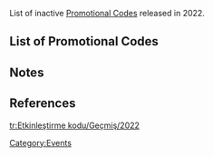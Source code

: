 {{CustomTabs|rootpage=Promotional Code
|tab1 = Overview
|tab2 = History
}}
{{CustomTabs|rootpage=Promotional Code/History|class=custom-tabs-secondary
|tab1 = Current
|tab2 = 2024
|tab3 = 2023
|tab4 = 2022
|tab5 = 2021
|tab6 = 2020
}}
List of inactive [[Promotional Code]]s released in 2022.

==List of Promotional Codes==
{{Code Row/Header}}
{{Code Row<!--
	-->|[https://gaming.amazon.com/loot/genshinimpact Prime Gaming]|A|notacode=yes<!--
	-->|<!--
	-->|2022-12-14|2023-05-23<!--
	-->|8 Drops in total. 2 Codes Each Month.<!--
-->}}
{{Code Row<!--
	-->|XT82F8JZS4TR|G<!--
	-->|Primogem*100;Mystic Enhancement Ore*10<!--
	-->|2023-05-13|2023-05-14<!--
	-->|3.7 Livestream Codes<!--
-->}}
{{Code Row<!--
	-->|2SRKFQ2YSMVV|G<!--
	-->|Primogem*100;Hero's Wit*5<!--
	-->|2023-05-13|2023-05-14<!--
	-->|3.7 Livestream Codes<!--
-->}}
{{Code Row<!--
	-->|5A92W9JZBLCH|G<!--
	-->|Primogem*100;Mora*50,000<!--
	-->|2023-05-13|2023-05-14<!--
	-->|3.7 Livestream Codes<!--
-->}}
{{Code Row<!--
	-->|7C38QBV4Q2YW|CN<!--
	-->|Primogem*100;Mystic Enhancement Ore*10<!--
	-->|2023-05-13|2023-05-14<!--
	-->|3.7 CN Livestream Codes<!--
-->}}
{{Code Row<!--
	-->|LDJ99BUM9JG2|CN<!--
	-->|Primogem*100;Hero's Wit*5<!--
	-->|2023-05-13|2023-05-14<!--
	-->|3.7 CN Livestream Codes<!--
-->}}
{{Code Row<!--
	-->|SV289BD48KZN|CN<!--
	-->|Primogem*100;Mora*50,000<!--
	-->|2023-05-13|2023-05-14<!--
	-->|3.7 CN Livestream Codes<!--
-->}}
{{Code Row<!--
	-->|LA9C3RHPPHQH|A<!--
	-->|Primogem*60;Adventurer's Experience*5<!--
	-->|2023-03-01|2023-04-12<!--
-->}}
{{Code Row<!--
	-->|SSRCJ8HSV7UM|A<!--
	-->|Adventurer's Experience*10;Mora*10,000;Fine Enhancement Ore*5;Fisherman's Toast*5;Goulash*5<!--
	-->|2023-03-01|2023-04-12<!--
-->}}
{{Code Row<!--
	-->|4BQYGWQ9HTR5|A<!--
	-->|Mora*30,000;Shimi Chazuke*1;"Once Upon a Time in Mondstadt"*1;Omurice Waltz*1;Survival Grilled Fish*1<!--
	-->|2023-04-01|2023-04-04<!--
	-->|April Fools' Day Code<!--
-->}}
{{Code Row<!--
	-->|9ARE6VLJT34H|G<!--
	-->|Primogem*100;Mystic Enhancement Ore*10<!--
	-->|2023-03-31|2023-04-01<!--
	-->|3.6 Livestream Codes<!--
-->}}
{{Code Row<!--
	-->|KBRE7D4KA2MM|G<!--
	-->|Primogem*100;Hero's Wit*5<!--
	-->|2023-03-31|2023-04-01<!--
	-->|3.6 Livestream Codes<!--
-->}}
{{Code Row<!--
	-->|7S9X6V4JB2M9|G<!--
	-->|Primogem*100;Mora*50,000<!--
	-->|2023-03-31|2023-04-01<!--
	-->|3.6 Livestream Codes<!--
-->}}
{{Code Row<!--
	-->|SAUM5V69AV22|CN<!--
	-->|Primogem*100;Mystic Enhancement Ore*10<!--
	-->|2023-03-31|2023-04-01<!--
	-->|3.6 CN Livestream Codes<!--
-->}}
{{Code Row<!--
	-->|AAV5MDNRSCKN|CN<!--
	-->|Primogem*100;Hero's Wit*5<!--
	-->|2023-03-31|2023-04-01<!--
	-->|3.6 CN Livestream Codes<!--
-->}}
{{Code Row<!--
	-->|XAU44UP8SDMA|CN<!--
	-->|Primogem*100;Mora*50,000<!--
	-->|2023-03-31|2023-04-01<!--
	-->|3.6 CN Livestream Codes<!--
-->}}
{{Code Row<!--
	-->|KARU3RG6NY65|G<!--
	-->|Primogem*100;Mystic Enhancement Ore*10<!--
	-->|2023-02-17|2023-02-18<!--
	-->|3.5 Livestream Codes<!--
-->}}
{{Code Row<!--
	-->|5SRC28YNNYP9|G<!--
	-->|Primogem*100;Hero's Wit*5<!--
	-->|2023-02-17|2023-02-18<!--
	-->|3.5 Livestream Codes<!--
-->}}
{{Code Row<!--
	-->|SB8UJ9H7NH8V|G<!--
	-->|Primogem*100;Mora*50,000<!--
	-->|2023-02-17|2023-02-18<!--
	-->|3.5 Livestream Codes<!--
-->}}
{{Code Row<!--
	-->|FSCX9HBYDBFW|CN<!--
	-->|Primogem*100;Mystic Enhancement Ore*10<!--
	-->|2023-02-17|2023-02-18<!--
	-->|3.5 CN Livestream Codes<!--
-->}}
{{Code Row<!--
	-->|5TVFRHSZCBEJ|CN<!--
	-->|Primogem*100;Hero's Wit*5<!--
	-->|2023-02-17|2023-02-18<!--
	-->|3.5 CN Livestream Codes<!--
-->}}
{{Code Row<!--
	-->|STUFQHAYDSE6|CN<!--
	-->|Primogem*100;Mora*50,000<!--
	-->|2023-02-17|2023-02-18<!--
	-->|3.5 CN Livestream Codes<!--
-->}}
{{Code Row<!--
	-->|DAQS9FPX2U35|A<!--
	-->|Primogem*60;Adventurer's Experience*5<!--
	-->|2023-01-18|2023-02-28<!--
-->}}
{{Code Row<!--
	-->|FTRUFT7AT5SV|A<!--
	-->|Adventurer's Experience*10;Mora*10,000;Fine Enhancement Ore*5;Fried Radish Balls*5;Satisfying Salad*5<!--
	-->|2023-01-18|2023-02-28<!--
-->}}
{{Code Row<!--
	-->|XBRSDNF6BP4R|A<!--
	-->|Primogem*60;Adventurer's Experience*5<!--
	-->|2022-12-07|2023-02-07<!--
-->}}
{{Code Row<!--
	-->|[https://act.hoyolab.com/bbs/event/20230111ost/index.html Paimon's Starlight Expedition]|A|notacode=yes<!--
	-->|Primogem*40<!--
	-->|2023-01-11|2023-01-18<!--
-->}}
{{Code Row<!--
	-->|2T9AUV3YPV49|A<!--
	-->|Adventurer's Experience*10;Mora*10,000;Fine Enhancement Ore*5;Sweet Madame*5;Tea Break Pancake*5<!--
	-->|2022-12-07|2023-01-17<!--
-->}}
{{Code Row<!--
	-->|NS8TUVJYR4UH|G<!--
	-->|Primogem*100;Mystic Enhancement Ore*10<!--
	-->|2023-01-06|2023-01-07<!--
	-->|3.4 Livestream Codes|ref=<ref name="2023-01-18">Video: [[:File:Version 3.4 Special Program｜Genshin Impact|Version 3.4 Special Program]]</ref><!--
-->}}
{{Code Row<!--
	-->|NSQTVCKYRMDM|G<!--
	-->|Primogem*100;Hero's Wit*5<!--
	-->|2023-01-06|2023-01-07<!--
	-->|3.4 Livestream Codes|ref=<ref name="2023-01-18" /><!--
-->}}
{{Code Row<!--
	-->|LB8SDUJYQ4V9|G<!--
	-->|Primogem*100;Mora*50,000<!--
	-->|2023-01-06|2023-01-07<!--
	-->|3.4 Livestream Codes|ref=<ref name="2023-01-18" /><!--
-->}}
{{Code Row<!--
	-->|NAS3K7XR3C46|CN<!--
	-->|Primogem*100;Mystic Enhancement Ore*10<!--
	-->|2023-01-06|2023-01-07<!--
	-->|3.4 CN Livestream Codes<!--
-->}}
{{Code Row<!--
	-->|PST33NFRKVPS|CN<!--
	-->|Primogem*100;Hero's Wit*5<!--
	-->|2023-01-06|2023-01-07<!--
	-->|3.4 CN Livestream Codes<!--
-->}}
{{Code Row<!--
	-->|BTB227ERKDNW|CN<!--
	-->|Primogem*100;Mora*50,000<!--
	-->|2023-01-06|2023-01-07<!--
	-->|3.4 CN Livestream Codes<!--
-->}}
{{Code Row<!--
	-->|[https://www.amdrewards.com/genshinimpact AMD Rewards]<br>(3.3 Giveaway)|A|notacode=yes<!--
	-->|Primogem*30<!--
	-->|2022-12-07|2023-01-07<!--
-->}}
{{Code Row<!--
	-->|NT8SU92DKFRZ|A<!--
	-->|Primogem*60;Adventurer's Experience*5<!--
	-->|2022-11-02|2022-12-07<!--
-->}}
{{Code Row<!--
	-->|8ARAU6FNBNPV|G<!--
	-->|Primogem*100;Mystic Enhancement Ore*10<!--
	-->|2022-11-25|2022-11-26<!--
	-->|3.3 Livestream Codes|ref=<ref name="2022-11-02" /><!--
-->}}
{{Code Row<!--
	-->|NS8BD6EPS77Z|G<!--
	-->|Primogem*100;Hero's Wit*5<!--
	-->|2022-11-25|2022-11-26<!--
	-->|3.3 Livestream Codes|ref=<ref name="2022-11-02" /><!--
-->}}
{{Code Row<!--
	-->|ET9SUPENB765|G<!--
	-->|Primogem*100;Mora*50,000<!--
	-->|2022-11-25|2022-11-26<!--
	-->|3.3 Livestream Codes|ref=<ref name="2022-11-02">Video: [[:File:Version 3.3 Special Program｜Genshin Impact|Version 3.3 Special Program]]</ref><!--
-->}}
{{Code Row<!--
	-->|PTATRYJ62ESS|CN<!--
	-->|Primogem*100;Mystic Enhancement Ore*10<!--
	-->|2022-11-25|2022-11-26<!--
	-->|3.3 CN Livestream Codes<!--
-->}}
{{Code Row<!--
	-->|LASBQGK62ESE|CN<!--
	-->|Primogem*100;Hero's Wit*5<!--
	-->|2022-11-25|2022-11-26<!--
	-->|3.3 CN Livestream Codes<!--
-->}}
{{Code Row<!--
	-->|CABARGK63WAJ|CN<!--
	-->|Primogem*100;Mora*50,000<!--
	-->|2022-11-25|2022-11-26<!--
	-->|3.3 CN Livestream Codes<!--
-->}}
{{Code Row<!--
	-->|WARBDRR9MCQ9|A<!--
	-->|Mora*10,000;Adventurer's Experience*10;Fine Enhancement Ore*5;Northern Smoked Chicken*5;Flaming Red Bolognese*5<!--
	-->|2022-11-02|2022-11-03<!--
-->}}
{{Code Row<!--
	-->|MA6RPW8GGJAM|A<!--
	-->|Primogem*60;Adventurer's Experience*5<!--
	-->|2022-09-28|2022-11-02<!--
-->}}
{{Code Row<!--
	-->|6SP942Z3XVWH|G<!--
	-->|Primogem*100;Mystic Enhancement Ore*10<!--
	-->|2022-10-23|2022-10-24<!--
	-->|3.2 Livestream Codes|ref=<ref name="2022-10-23" /><!--
-->}}
{{Code Row<!--
	-->|KS6QL3YJFCWM|G<!--
	-->|Primogem*100;Hero's Wit*5<!--
	-->|2022-10-23|2022-10-24<!--
	-->|3.2 Livestream Codes|ref=<ref name="2022-10-23" /><!--
-->}}
{{Code Row<!--
	-->|GS6RLKGKWUER|G<!--
	-->|Primogem*100;Mora*50,000<!--
	-->|2022-10-23|2022-10-24<!--
	-->|3.2 Livestream Codes|ref=<ref name="2022-10-23">Video: [[:File:Version 3.2 Special Program｜Genshin Impact|Version 3.2 Special Program]]</ref><!--
-->}}
{{Code Row<!--
	-->|SSZ4FZLJYUK2|CN<!--
	-->|Primogem*100;Mystic Enhancement Ore*10<!--
	-->|2022-10-23|2022-10-24<!--
	-->|3.2 CN Livestream Codes<!--
-->}}
{{Code Row<!--
	-->|JSGMWHMKGU3N|CN<!--
	-->|Primogem*100;Hero's Wit*5<!--
	-->|2022-10-23|2022-10-24<!--
	-->|3.2 CN Livestream Codes<!--
-->}}
{{Code Row<!--
	-->|PBGMFY4JHCMA|CN<!--
	-->|Primogem*100;Mora*50,000<!--
	-->|2022-10-23|2022-10-24<!--
	-->|3.2 CN Livestream Codes<!--
-->}}
{{Code Row<!--
	-->|6A6VJTWGCPYV|A<!--
	-->|Primogem*60;Adventurer's Experience*5<!--
	-->|2022-08-24|2022-10-06<!--
-->}}
{{Code Row<!--
	-->|3B6RYY7AHX9D|G<!--
	-->|Primogem*100;Mystic Enhancement Ore*10<!--
	-->|2022-09-16|2022-09-17<!--
	-->|3.1 Livestream Codes|ref=<ref name="2022-09-16" /><!--
-->}}
{{Code Row<!--
	-->|JT78YH7SGWRZ|G<!--
	-->|Primogem*100;Hero's Wit*5<!--
	-->|2022-09-16|2022-09-17<!--
	-->|3.1 Livestream Codes|ref=<ref name="2022-09-16" /><!--
-->}}
{{Code Row<!--
	-->|2BP9HY6BYFR5|G<!--
	-->|Primogem*100;Mora*50,000<!--
	-->|2022-09-16|2022-09-17<!--
	-->|3.1 Livestream Codes|ref=<ref name="2022-09-16">Video: [[:File:Version 3.1 Special Program｜Genshin Impact|Version 3.1 Special Program]]</ref><!--
-->}}
{{Code Row<!--
	-->|NTWQ4ZGDNC7N|CN<!--
	-->|Primogem*100;Mystic Enhancement Ore*10<!--
	-->|2022-09-16|2022-09-17<!--
	-->|3.1 CN Livestream Codes<!--
-->}}
{{Code Row<!--
	-->|85TXRMZHU6V9S|CN<!--
	-->|Primogem*100;Hero's Wit*5<!--
	-->|2022-09-16|2022-09-17<!--
	-->|3.1 CN Livestream Codes<!--
-->}}
{{Code Row<!--
	-->|DBF9MHHU7U8E|CN<!--
	-->|Primogem*100;Mora*50,000<!--
	-->|2022-09-16|2022-09-17<!--
	-->|3.1 CN Livestream Codes<!--
-->}}
{{Code Row<!--
	-->|XTNDKTEBWA59|A<!--
	-->|Primogem*60;Adventurer's Experience*5<!--
	-->|2022-07-15|2022-08-22<!--
-->}}
{{Code Row<!--
	-->|8ANCKTWYVRD5|A<!--
	-->|Primogem*100;Mystic Enhancement Ore*10<!--
	-->|2022-08-13|2022-08-14<!--
	-->|3.0 Livestream Codes|ref=<ref name="2022-08-13" /><!--
-->}}
{{Code Row<!--
	-->|EA7VKTFHU9VR|A<!--
	-->|Primogem*100;Hero's Wit*5<!--
	-->|2022-08-13|2022-08-14<!--
	-->|3.0 Livestream Codes|ref=<ref name="2022-08-13" /><!--
-->}}
{{Code Row<!--
	-->|KT7DKSFGCRWD|A<!--
	-->|Primogem*100;Mora*50,000<!--
	-->|2022-08-13|2022-08-14<!--
	-->|3.0 Livestream Codes|ref=<ref name="2022-08-13">Video: [[:File:Version 3.0 Special Program｜Genshin Impact|Version 3.0 Special Program]]</ref><!--
-->}}
{{Code Row<!--
	-->|MTNUJBXDD72R|A<!--
	-->|Primogem*60;Adventurer's Experience*5<!--
	-->|2022-05-31|2022-07-15<!--
-->}}
{{Code Row<!--
	-->|DTNVKAWBWSF5|G<!--
	-->|Primogem*100;Mystic Enhancement Ore*10<!--
	-->|2022-07-02|2022-07-03<!--
	-->|2.8 Livestream Codes|ref=<ref name="2022-07-02" /><!--
-->}}
{{Code Row<!--
	-->|WANVJAFAXTER|G<!--
	-->|Primogem*100;Hero's Wit*5<!--
	-->|2022-07-02|2022-07-03<!--
	-->|2.8 Livestream Codes|ref=<ref name="2022-07-02" /><!--
-->}}
{{Code Row<!--
	-->|HA6C2AFBXSZV|G<!--
	-->|Primogem*100;Mora*50,000<!--
	-->|2022-07-02|2022-07-03<!--
	-->|2.8 Livestream Codes|ref=<ref name="2022-07-02">Video: [[:File:Version 2.8 Special Program｜Genshin Impact|Version 2.8 Special Program]]</ref><!--
-->}}
{{Code Row<!--
	-->|VBM56TEEQMU6|CN<!--
	-->|Primogem*100;Mystic Enhancement Ore*10<!--
	-->|2022-07-02|2022-07-03<!--
	-->|2.8 CN Livestream Codes<!--
-->}}
{{Code Row<!--
	-->|NB5LNAXEQMWS|CN<!--
	-->|Primogem*100;Hero's Wit*5<!--
	-->|2022-07-02|2022-07-03<!--
	-->|2.8 CN Livestream Codes<!--
-->}}
{{Code Row<!--
	-->|6S556SWF85FE|CN<!--
	-->|Primogem*100;Mora*50,000<!--
	-->|2022-07-02|2022-07-03<!--
	-->|2.8 CN Livestream Codes<!--
-->}}
{{Code Row<!--
	-->|[https://store.epicgames.com/en-US/p/genshin-impact--mega-deal-bundle Mega Deal Bundle on Epic Games Store]|A|notacode=yes<!--
	-->|Hero's Wit*5;Mystic Enhancement Ore*10;Mora*80,000;Adventurer's Breakfast Sandwich*5<!--
	-->|2022-06-02|2022-06-09<!--
	-->|Received by e-mail after 'purchase'|ref=<ref name="2022-06-02">Epic Games Store: [https://store.epicgames.com/en-US/news/the-epic-mega-deals-2022 MEGA Deals Week 3]</ref><!--
-->}}
{{Code Row<!--
	-->|MS7C3SV8DMZH|A<!--
	-->|Primogem*60;Adventurer's Experience*5<!--
	-->|2022-03-29|2022-05-31<!--
-->}}
{{Code Row<!--
	-->|LANVJSFUD6CM|G<!--
	-->|Primogem*100;Mystic Enhancement Ore*10<!--
	-->|2022-05-20|2022-05-21<!--
	-->|2.7 Livestream Codes|ref=<ref name="2022-05-20" /><!--
-->}}
{{Code Row<!--
	-->|DTNUKTWCC6D9|G<!--
	-->|Primogem*100;Hero's Wit*5<!--
	-->|2022-05-20|2022-05-21<!--
	-->|2.7 Livestream Codes|ref=<ref name="2022-05-20" /><!--
-->}}
{{Code Row<!--
	-->|HSNUKTXCCPWV|G<!--
	-->|Primogem*100;Mora*50,000<!--
	-->|2022-05-20|2022-05-21<!--
	-->|2.7 Livestream Codes|ref=<ref name="2022-05-20">Video: [[:File:Version 2.7 Special Program｜Genshin Impact|Version 2.7 Special Program]]</ref><!--
-->}}
{{Code Row<!--
	-->|UAK2VSX9376A|CN<!--
	-->|Primogem*100;Mystic Enhancement Ore*10<!--
	-->|2022-05-20|2022-05-21<!--
	-->|2.7 CN Livestream Codes<!--
-->}}
{{Code Row<!--
	-->|KS4XTXB96MPA|CN<!--
	-->|Primogem*100;Hero's Wit*5<!--
	-->|2022-05-20|2022-05-21<!--
	-->|2.7 CN Livestream Codes<!--
-->}}
{{Code Row<!--
	-->|CS4WBFBQ6LPW|CN<!--
	-->|Primogem*100;Mora*50,000<!--
	-->|2022-05-20|2022-05-21<!--
	-->|2.7 CN Livestream Codes<!--
-->}}
{{Code Row<!--
	-->|[https://www.hoyolab.com/article/4044697 Paimon Extension on Twitch]|A|notacode=yes<!--
	-->|Primogem*60<!--
	-->|2022-03-31|2022-05-10<!--
	-->|Players must participate in the mini-game to get promotional code. (See [[Paimon Extension on Twitch]])<!--
-->}}
{{Code Row<!--
	-->|ZSPDKSC3V8V5|A<!--
	-->|Primogem*60;Adventurer's Experience*5<!--
	-->|2022-02-16|2022-03-29<!--
-->}}
{{Code Row<!--
	-->|AB7CKBVQULE5|G<!--
	-->|Primogem*100;Mystic Enhancement Ore*10<!--
	-->|2022-03-18|2022-03-19<!--
	-->|2.6 Livestream Codes|ref=<ref name="2022-03-18">Video: [[:File:Version 2.6 Special Program｜Genshin Impact|Version 2.6 Special Program]]</ref><!--
-->}}
{{Code Row<!--
	-->|3TPUKSV8C5X9|G<!--
	-->|Primogem*100;Hero's Wit*5<!--
	-->|2022-03-18|2022-03-19<!--
	-->|2.6 Livestream Codes|ref=<ref name="2022-03-18"/><!--
-->}}
{{Code Row<!--
	-->|UT7C2TD8C5ZD|G<!--
	-->|Primogem*100;Mora*50,000<!--
	-->|2022-03-18|2022-03-19<!--
	-->|2.6 Livestream Codes|ref=<ref name="2022-03-18"/><!--
-->}}
{{Code Row<!--
	-->|BAQNKLQEKWVE|CN<!--
	-->|Primogem*100;Mystic Enhancement Ore*10<!--
	-->|2022-03-18|2022-03-19<!--
	-->|2.6 CN Livestream Codes<!--
-->}}
{{Code Row<!--
	-->|VTKJVSXQKY8J|CN<!--
	-->|Primogem*100;Hero's Wit*5<!--
	-->|2022-03-18|2022-03-19<!--
	-->|2.6 CN Livestream Codes<!--
-->}}
{{Code Row<!--
	-->|DT33UTWQKZR6|CN<!--
	-->|Primogem*100;Mora*50,000<!--
	-->|2022-03-18|2022-03-19<!--
	-->|2.6 CN Livestream Codes<!--
-->}}
{{Code Row<!--
	-->|[[Paimon's Chocolate Factory]]<br>(Web Event)|A|notacode=yes<!--
	-->|Mora*20,000;Hero's Wit*3<!--
	-->|2022-02-10|2022-02-25<!--
	-->|Must have a Facebook account. Cannot redeem with another code on the same account.|ref=<ref>Facebook: [https://www.facebook.com/Genshinimpact/posts/1126274411556081 Paimon's Chocolate Factory]</ref><!--
-->}}
{{Code Row<!--
	-->|9BPCJCQGHAWZ|A<!--
	-->|Primogem*60;Adventurer's Experience*5<!--
	-->|2022-01-05|2022-02-16<!--
-->}}
{{Code Row<!--
	-->|VTPU3CQWYCSD|G<!--
	-->|Primogem*100;Mystic Enhancement Ore*10<!--
	-->|2022-02-04|2022-02-05<!--
	-->|2.5 Livestream Codes|ref=<ref name="2022-02-04">Video: [[:File:Version 2.5 Special Program｜Genshin Impact|Version 2.5 Special Program]]</ref><!--
-->}}
{{Code Row<!--
	-->|AB7VJC9EGDAZ|G<!--
	-->|Primogem*100;Hero's Wit*5<!--
	-->|2022-02-04|2022-02-05<!--
	-->|2.5 Livestream Codes|ref=<ref name="2022-02-04"/><!--
-->}}
{{Code Row<!--
	-->|WT7D3CQEHVBM|G<!--
	-->|Primogem*100;Mora*50,000<!--
	-->|2022-02-04|2022-02-05<!--
	-->|2.5 Livestream Codes|ref=<ref name="2022-02-04"/><!--
-->}}
{{Code Row<!--
	-->|4AQNK5RWKXTJ|CN<!--
	-->|Primogem*100;Mystic Enhancement Ore*10<!--
	-->|2022-02-04|2022-02-05<!--
	-->|2.5 CN Livestream Codes<!--
-->}}
{{Code Row<!--
	-->|9S9NJMQF2FS6|CN<!--
	-->|Primogem*100;Hero's Wit*5<!--
	-->|2022-02-04|2022-02-05<!--
	-->|2.5 CN Livestream Codes<!--
-->}}
{{Code Row<!--
	-->|PT8PJMQWJEDS|CN<!--
	-->|Primogem*100;Mora*50,000<!--
	-->|2022-02-04|2022-02-05<!--
	-->|2.5 CN Livestream Codes<!--
-->}}
{{Code Row<!--
	-->|FANRONGCHANGSHENG|A<!--
	-->|Mora*18,000;Adventurer's Experience*8;Fine Enhancement Ore*10<!--
	-->|2022-01-24|2022-01-30<!--
	-->|ref=<ref name="2022 CNY" group="Note">CNY 2022 Celebration Code shared via Reddit and HoYoLab</ref><!--
-->}}
{{Code Row/Footer}}

==Notes==
{{Reflist|note=1}}

==References==
{{Reflist|3}}
[[Category:Events]]

[[tr:Etkinleştirme kodu/Geçmiş/2022]]